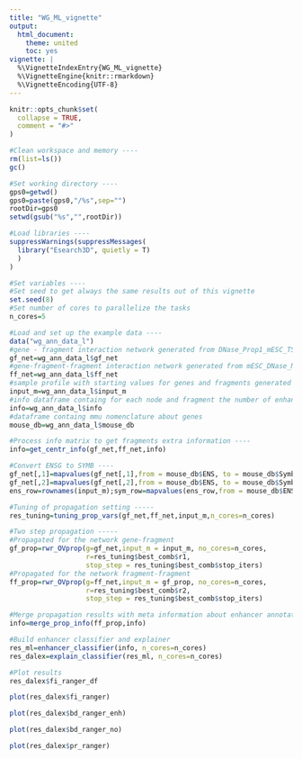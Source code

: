 ```yaml
---
title: "WG_ML_vignette"
output:
  html_document:
    theme: united
    toc: yes
vignette: |
  %\VignetteIndexEntry{WG_ML_vignette} 
  %\VignetteEngine{knitr::rmarkdown} 
  %\VignetteEncoding{UTF-8}
---
```


```r
knitr::opts_chunk$set(
  collapse = TRUE,
  comment = "#>"
)
```

```r

#Clean workspace and memory ----
rm(list=ls())
gc()

#Set working directory ----
gps0=getwd()
gps0=paste(gps0,"/%s",sep="")
rootDir=gps0
setwd(gsub("%s","",rootDir))

#Load libraries ----
suppressWarnings(suppressMessages(
  library("Esearch3D", quietly = T)
  )
)

#Set variables ----
#Set seed to get always the same results out of this vignette
set.seed(8)
#Set number of cores to parallelize the tasks
n_cores=5
```

```r

#Load and set up the example data ----
data("wg_ann_data_l")
#gene - fragment interaction network generated from DNase_Prop1_mESC_TSS interactions data
gf_net=wg_ann_data_l$gf_net
#gene-fragment-fragment interaction network generated from mESC_DNase_Net interactions data
ff_net=wg_ann_data_l$ff_net
#sample profile with starting values for genes and fragments generated from mESC_bin_matrix_Prop1
input_m=wg_ann_data_l$input_m
#info dataframe containg for each node and fragment the number of enhancer annotations associated to it
info=wg_ann_data_l$info
#dataframe containg mmu nomenclature about genes
mouse_db=wg_ann_data_l$mouse_db
```

```r

#Process info matrix to get fragments extra information ----
info=get_centr_info(gf_net,ff_net,info)

#Convert ENSG to SYMB ----
gf_net[,1]=mapvalues(gf_net[,1],from = mouse_db$ENS, to = mouse_db$Symbol, warn_missing = F)
gf_net[,2]=mapvalues(gf_net[,2],from = mouse_db$ENS, to = mouse_db$Symbol, warn_missing = F)
ens_row=rownames(input_m);sym_row=mapvalues(ens_row,from = mouse_db$ENS, to = mouse_db$Symbol, warn_missing = F);rownames(input_m)=sym_row

#Tuning of propagation setting -----
res_tuning=tuning_prop_vars(gf_net,ff_net,input_m,n_cores=n_cores)

#Two step propagation -----
#Propagated for the network gene-fragment
gf_prop=rwr_OVprop(g=gf_net,input_m = input_m, no_cores=n_cores, 
                   r=res_tuning$best_comb$r1,
                   stop_step = res_tuning$best_comb$stop_iters)
#Propagated for the network fragment-fragment
ff_prop=rwr_OVprop(g=ff_net,input_m = gf_prop, no_cores=n_cores, 
                   r=res_tuning$best_comb$r2,
                   stop_step = res_tuning$best_comb$stop_iters)

```

```r

#Merge propagation results with meta information about enhancer annotations
info=merge_prop_info(ff_prop,info)

#Build enhancer classifier and explainer
res_ml=enhancer_classifier(info, n_cores=n_cores)
res_dalex=explain_classifier(res_ml, n_cores=n_cores)

#Plot results
res_dalex$fi_ranger_df

plot(res_dalex$fi_ranger)

plot(res_dalex$bd_ranger_enh)

plot(res_dalex$bd_ranger_no)

plot(res_dalex$pr_ranger)
```











